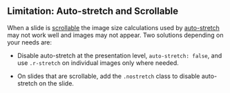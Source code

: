 ::: {.callout-note}

## Limitation: Auto-stretch and Scrollable 

When a slide is [scrollable](index.qmd#content-overflow) the image size calculations used by [auto-stretch](advanced.qmd#stretch) may not work well and images may not appear. Two solutions depending on your needs are:

- Disable auto-stretch at the presentation level, `auto-stretch: false`, and use `.r-stretch` on individual images only where needed.

- On slides that are scrollable, add the `.nostretch` class to disable auto-stretch on the slide.

:::
